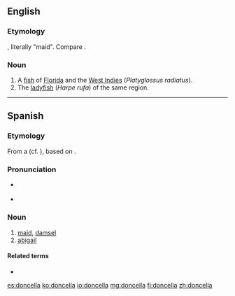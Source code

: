 ==English==

===Etymology===
{{etyl|es}}, literally "maid". Compare {{term|damsel}}.

===Noun===
{{en-noun}}

# A [[fish]] of [[Florida]] and the [[West Indies]] (''Platyglossus radiatus'').
# The [[ladyfish]] (''Harpe rufa'') of the same region.

{{Webster 1913}}

----

==Spanish==

===Etymology===
From a {{etyl|VL.|es}} {{recons|domnicella|lang=VL.|sc=Latn}} (cf. {{fr}} {{term|demoiselle|lang=fr}}), based on {{etyl|la|es}} {{term|domina|lang=la||lady, mistress}}.

===Pronunciation===
* {{a|Castilian}} {{IPA|/donˈθe.ʎa/|lang=es}}
* {{a|Others}} {{IPA|/donˈse.ʎa/|lang=es}}

===Noun===
{{es-noun|f}}

# [[maid]], [[damsel]]
# [[abigail]]

====Related terms====
* {{l/es|doncel}}

[[es:doncella]]
[[ko:doncella]]
[[io:doncella]]
[[mg:doncella]]
[[fi:doncella]]
[[zh:doncella]]